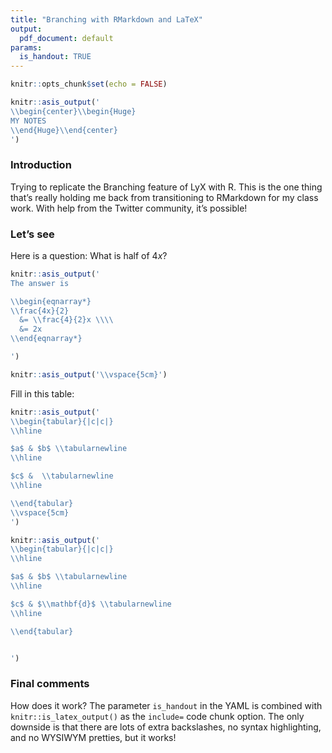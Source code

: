 ```yaml
---
title: "Branching with RMarkdown and LaTeX"
output:
  pdf_document: default
params:
  is_handout: TRUE
---
```


```r
knitr::opts_chunk$set(echo = FALSE)
```


```r
knitr::asis_output('
\\begin{center}\\begin{Huge}
MY NOTES
\\end{Huge}\\end{center}
')
```

### Introduction

Trying to replicate the Branching feature of LyX with R. This is the one thing that's really holding me back from transitioning to RMarkdown for my class work. With help from the Twitter community, it's possible!

### Let's see

Here is a question: What is half of $4x$?

```r
knitr::asis_output('
The answer is 

\\begin{eqnarray*}
\\frac{4x}{2} 
  &= \\frac{4}{2}x \\\\
  &= 2x
\\end{eqnarray*}

')
```

```r
knitr::asis_output('\\vspace{5cm}')
```

Fill in this table:

```r
knitr::asis_output('
\\begin{tabular}{|c|c|}
\\hline 

$a$ & $b$ \\tabularnewline
\\hline 

$c$ &  \\tabularnewline
\\hline 

\\end{tabular}
\\vspace{5cm}
')
```

```r
knitr::asis_output('
\\begin{tabular}{|c|c|}
\\hline 

$a$ & $b$ \\tabularnewline
\\hline 

$c$ & $\\mathbf{d}$ \\tabularnewline
\\hline 

\\end{tabular}


')
```


### Final comments

How does it work? The parameter `is_handout` in the YAML is combined with `knitr::is_latex_output()` as the `include=` code chunk option. The only downside is that there are lots of extra backslashes, no syntax highlighting, and no WYSIWYM pretties, but it works!
